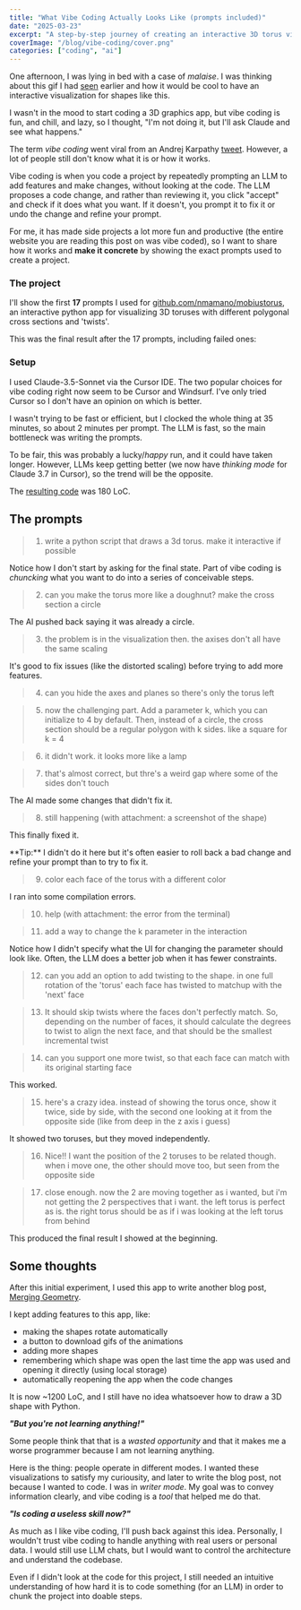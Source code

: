 ```yaml
---
title: "What Vibe Coding Actually Looks Like (prompts included)"
date: "2025-03-23"
excerpt: "A step-by-step journey of creating an interactive 3D torus visualization using prompts to an AI assistant."
coverImage: "/blog/vibe-coding/cover.png"
categories: ["coding", "ai"]
---
```


One afternoon, I was lying in bed with a case of _malaise_. I was thinking about this gif I had [seen](https://x.com/PhysInHistory/status/1892892736048468367) earlier and how it would be cool to have an interactive visualization for shapes like this.

<BlogImage
  src="/blog/merging-geometry/mobius-strip.gif"
  alt="'Mobius strip' by u/BoonFanz on reddit"
  width="35%"
  caption="'Mobius strip' by u/BoonFanz on reddit: reddit.com/r/gifs/comments/vvfuts/mobius_strip/"
/>

I wasn't in the mood to start coding a 3D graphics app, but vibe coding is fun, and chill, and lazy, so I thought, "I'm not doing it, but I'll ask Claude and see what happens."

The term _vibe coding_ went viral from an Andrej Karpathy [tweet](https://x.com/karpathy/status/1886192184808149383). However, a lot of people still don't know what it is or how it works.

Vibe coding is when you code a project by repeatedly prompting an LLM to add features and make changes, without looking at the code. The LLM proposes a code change, and rather than reviewing it, you click "accept" and check if it does what you want. If it doesn't, you prompt it to fix it or undo the change and refine your prompt.

For me, it has made side projects a lot more fun and productive (the entire website you are reading this post on was vibe coded), so I want to share how it works and **make it concrete** by showing the exact prompts used to create a project.

### The project

I'll show the first **17** prompts I used for [github.com/nmamano/mobiustorus](https://github.com/nmamano/mobiustorus), an interactive python app for visualizing 3D toruses with different polygonal cross sections and 'twists'.

This was the final result after the 17 prompts, including failed ones:

<BlogImage
  src="/blog/vibe-coding/state17.gif"
  alt="Final result: an interactive 3D torus visualization with polygonal cross sections and twists"
  width="100%"
/>

### Setup

I used Claude-3.5-Sonnet via the Cursor IDE. The two popular choices for vibe coding right now seem to be Cursor and Windsurf. I've only tried Cursor so I don't have an opinion on which is better.

I wasn't trying to be fast or efficient, but I clocked the whole thing at 35 minutes, so about 2 minutes per prompt. The LLM is fast, so the main bottleneck was writing the prompts.

To be fair, this was probably a lucky/_happy_ run, and it could have taken longer. However, LLMs keep getting better (we now have _thinking mode_ for Claude 3.7 in Cursor), so the trend will be the opposite.

The [resulting code](https://github.com/nmamano/mobiustorus/blob/9bb4a44872dff9d740e03a46d05c9017d2fbe5f1/mobius.py) was 180 LoC.

## The prompts

> 1. write a python script that draws a 3d torus. make it interactive if possible

<BlogImage
  src="/blog/vibe-coding/state1.gif"
  alt="An interactive 3D torus visualization with color gradient"
  width="70%"
  caption="Result from prompt 1."
/>

Notice how I don't start by asking for the final state. Part of vibe coding is _chuncking_ what you want to do into a series of conceivable steps.

> 2. can you make the torus more like a doughnut? make the cross section a circle

The AI pushed back saying it was already a circle.

> 3. the problem is in the visualization then. the axises don't all have the same scaling

<BlogImage
  src="/blog/vibe-coding/state3.png"
  alt="Torus with corrected scaling on all axes"
  width="40%"
  caption="Result from prompt 3."
/>

It's good to fix issues (like the distorted scaling) before trying to add more features.

> 4. can you hide the axes and planes so there's only the torus left

<BlogImage
  src="/blog/vibe-coding/state4.png"
  alt="Torus with hidden axes and planes"
  width="40%"
  caption="Result from prompt 4."
/>

> 5. now the challenging part. Add a parameter k, which you can initialize to 4 by default. Then, instead of a circle, the cross section should be a regular polygon with k sides. like a square for k = 4

<BlogImage
  src="/blog/vibe-coding/state5.png"
  alt="First attempt at a polygonal torus that looks like a lamp"
  width="50%"
  caption="Result from prompt 5."
/>

> 6. it didn't work. it looks more like a lamp

<BlogImage
  src="/blog/vibe-coding/state6.gif"
  alt="Polygonal torus with gaps between faces"
  width="60%"
  caption="Result from prompt 6."
/>

> 7. that's almost correct, but thre's a weird gap where some of the sides don't touch

The AI made some changes that didn't fix it.

> 8. still happening (with attachment: a screenshot of the shape)

This finally fixed it.

<Callout>
  **Tip:** I didn't do it here but it's often easier to roll back a bad change
  and refine your prompt than to try to fix it.
</Callout>

> 9. color each face of the torus with a different color

I ran into some compilation errors.

> 10. help (with attachment: the error from the terminal)

<BlogImage
  src="/blog/vibe-coding/state10.gif"
  alt="Interactive torus with a slider to change the number of sides"
  width="70%"
  caption="Result from prompt 10."
/>

> 11. add a way to change the k parameter in the interaction

<BlogImage
  src="/blog/vibe-coding/state11.gif"
  alt="Torus with twisting added"
  width="100%"
  caption="Result from prompt 11."
/>

Notice how I didn't specify what the UI for changing the parameter should look like. Often, the LLM does a better job when it has fewer constraints.

> 12. can you add an option to add twisting to the shape. in one full rotation of the 'torus' each face has twisted to matchup with the 'next' face

<BlogImage
  src="/blog/vibe-coding/state12.gif"
  alt="Torus with face alignment in twists"
  width="100%"
  caption="Result from prompt 12."
/>

> 13. It should skip twists where the faces don't perfectly match. So, depending on the number of faces, it should calculate the degrees to twist to align the next face, and that should be the smallest incremental twist

<BlogImage
  src="/blog/vibe-coding/state13.gif"
  alt="Torus with colored twist faces aligned"
  width="100%"
  caption="Result from prompt 13."
/>

> 14. can you support one more twist, so that each face can match with its original starting face

This worked.

> 15. here's a crazy idea. instead of showing the torus once, show it twice, side by side, with the second one looking at it from the opposite side (like from deep in the z axis i guess)

It showed two toruses, but they moved independently.

> 16. Nice!! I want the position of the 2 toruses to be related though. when i move one, the other should move too, but seen from the opposite side

<BlogImage
  src="/blog/vibe-coding/state16.gif"
  alt="Two toruses side by side showing different perspectives"
  width="100%"
  caption="Result from prompt 16."
/>

> 17. close enough. now the 2 are moving together as i wanted, but i'm not getting the 2 perspectives that i want. the left torus is perfect as is. the right torus should be as if i was looking at the left torus from behind

This produced the final result I showed at the beginning.

<BlogImage
  src="/blog/vibe-coding/state17.gif"
  alt="Two synchronized toruses showing front and back views"
  width="100%"
  caption="Result from prompt 17."
/>

## Some thoughts

After this initial experiment, I used this app to write another blog post, [Merging Geometry](https://nmamano.com/blog/merging-geometry).

I kept adding features to this app, like:

- making the shapes rotate automatically
- a button to download gifs of the animations
- adding more shapes
- remembering which shape was open the last time the app was used and opening it directly (using local storage)
- automatically reopening the app when the code changes

It is now ~1200 LoC, and I still have no idea whatsoever how to draw a 3D shape with Python.

**_"But you're not learning anything!"_**

Some people think that that is a _wasted opportunity_ and that it makes me a worse programmer because I am not learning anything.

Here is the thing: people operate in different modes. I wanted these visualizations to satisfy my curiousity, and later to write the blog post, not because I wanted to code. I was in _writer mode_. My goal was to convey information clearly, and vibe coding is a _tool_ that helped me do that.

**_"Is coding a useless skill now?"_**

As much as I like vibe coding, I'll push back against this idea. Personally, I wouldn't trust vibe coding to handle anything with real users or personal data. I would still use LLM chats, but I would want to control the architecture and understand the codebase.

Even if I didn't look at the code for this project, I still needed an intuitive understanding of how hard it is to code something (for an LLM) in order to chunk the project into doable steps.

